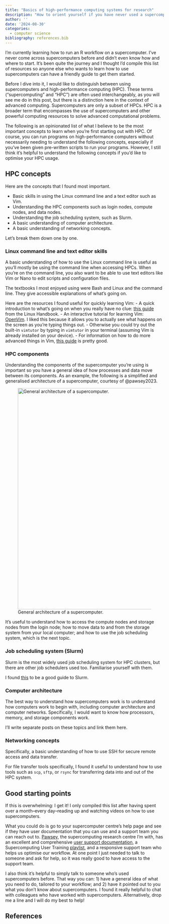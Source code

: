 ```yaml
---
title: "Basics of high-performance computing systems for research"
description: "How to orient yourself if you have never used a supercomputer."
author: ''
date: '2024-08-30'
categories: 
  - computer science
bibliography: references.bib
---
```


I'm currently learning how to run an R workflow on a supercomputer. I've never come across supercomputers before and didn't even know how and where to start. It's been quite the journey and I thought I'd compile this list of resources so anyone else who wants to learn how to use supercomputers can have a friendly guide to get them started.

Before I dive into it, I would like to distinguish between using supercomputers and high-performance computing (HPC). These terms ("supercomputing" and "HPC") are often used interchangeably, as you will see me do in this post, but there is a distinction here in the context of advanced computing. Supercomputers are only a subset of HPCs. HPC is a broader term that encompasses the use of supercomputers and other powerful computing resources to solve advanced computational problems.

The following is an opinionated list of what I believe to be the most important concepts to learn when you're first starting out with HPC. Of course, you can run programs on high-performance computers without necessarily needing to understand the following concepts, especially if you've been given pre-written scripts to run your programs. However, I still think it's helpful to understand the following concepts if you'd like to optimise your HPC usage.

## HPC concepts

Here are the concepts that I found most important.

-   Basic skills in using the Linux command line and a text editor such as Vim.
-   Understanding the HPC components such as login nodes, compute nodes, and data nodes.
-   Understanding the job scheduling system, such as Slurm.
-   A basic understanding of computer architecture.
-   A basic understanding of networking concepts.

Let's break them down one by one.

### Linux command line and text editor skills

A basic understanding of how to use the Linux command line is useful as you'll mostly be using the command line when accessing HPCs. When you're on the command line, you also want to be able to use text editors like Vim or Nano to edit scripts and configuration files.

The textbooks I most enjoyed using were Bash and Linux and the command line. They give accessible explanations of what's going on.

Here are the resources I found useful for quickly learning Vim: - A quick introduction to what's going on when you really have no clue: [this guide](https://linuxhandbook.com/basic-vim-commands/) from the Linux Handbook. - An interactive tutorial for learning Vim: [OpenVim](https://www.openvim.com/). I liked this because it allows you to actually see what happens on the screen as you're typing things out. - Otherwise you could try out the built-in `vimtutor` by typing in `vimtutor` in your terminal (assuming Vim is already installed on your device). - For information on how to do more advanced things in Vim, [this guide](https://learnvim.irian.to/) is pretty good.

### HPC components

Understanding the components of the supercomputer you're using is important so you have a general idea of how processes and data move between its components. As an example, the following is a simplified and generalised architecture of a supercomputer, courtesy of @pawsey2023.

![General architecture of a supercomputer.](supercomputer-architecture.png){fig-align="center" width="700"}

It's useful to understand how to access the compute nodes and storage nodes from the login node; how to move data to and from the storage system from your local computer; and how to use the job scheduling system, which is the next topic.

### Job scheduling system (Slurm)

Slurm is the most widely used job scheduling system for HPC clusters, but there are other job schedulers used too. Familiarise yourself with them.

I found [this](https://slurm.schedmd.com/quickstart.html) to be a good guide to Slurm.

### Computer architecture

The best way to understand how supercomputers work is to understand how computers work to begin with, including computer architecture and computer networks. Specifically, I would want to know how processors, memory, and storage components work.

I'll write separate posts on these topics and link them here.

### Networking concepts

Specifically, a basic understanding of how to use SSH for secure remote access and data transfer.

For file transfer tools specifically, I found it useful to understand how to use tools such as `scp`, `sftp`, or `rsync` for transferring data into and out of the HPC system.

## Good starting points

If this is overwhelming: I get it! I only compiled this list after having spent over a month–every day–reading up and watching videos on how to use supercomputers.

What you could do is go to your supercomputer centre's help page and see if they have user documentation that you can use and a support team you can reach out to. [Pawsey](https://pawsey.org.au/), the supercomputing research centre I'm with, has an excellent and comprehensive [user support documentation](https://pawsey.atlassian.net/wiki/spaces/US/overview), a Supercomputing User Training [playlist](https://www.youtube.com/playlist?list=PLmu61dgAX-aYlqIy2VgH8s8UD2oUIA3KS), and a responsive support team who helps us optimise our workflow. At one point I just needed to talk to someone and ask for help, so it was really good to have access to the support team.

I also think it's helpful to simply talk to someone who's used supercomputers before. That way you can: 1) have a general idea of what you need to do, tailored to your workflow; and 2) have it pointed out to you what you don't know about supercomputers. I found it really helpful to chat with colleagues who have worked with supercomputers. Alternatively, drop me a line and I will do my best to help!

## References
